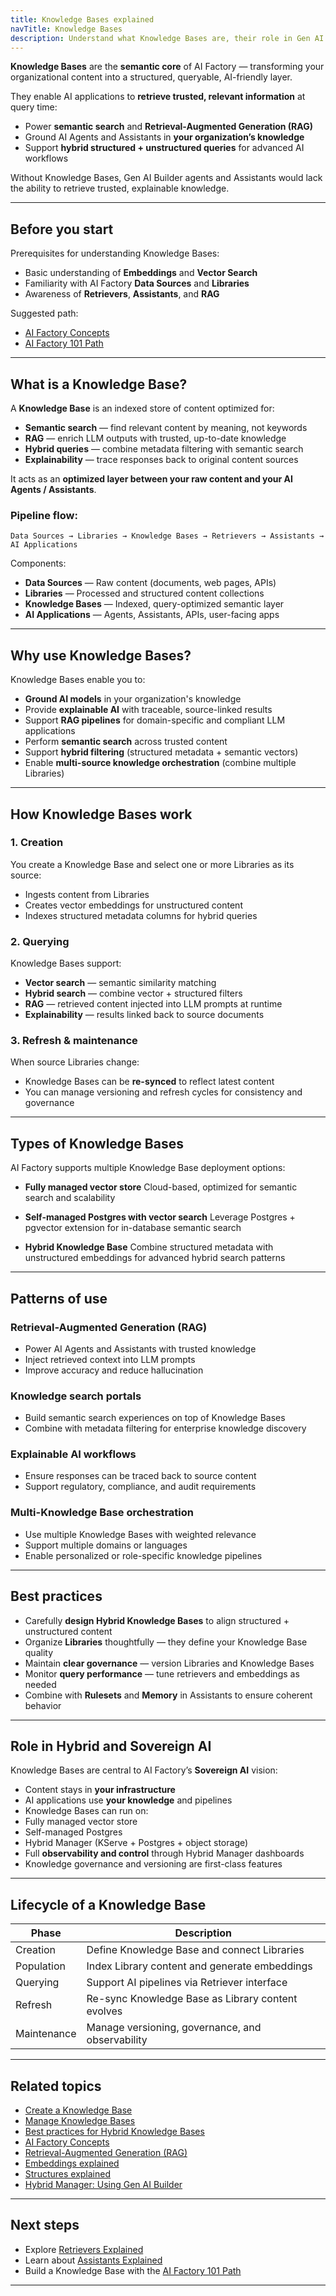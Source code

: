 ```yaml
---
title: Knowledge Bases explained
navTitle: Knowledge Bases
description: Understand what Knowledge Bases are, their role in Gen AI Builder, and how they power AI applications in EDB PG AI.
---
```



**Knowledge Bases** are the **semantic core** of AI Factory — transforming your organizational content into a structured, queryable, AI-friendly layer.

They enable AI applications to **retrieve trusted, relevant information** at query time:

- Power **semantic search** and **Retrieval-Augmented Generation (RAG)**
- Ground AI Agents and Assistants in **your organization’s knowledge**
- Support **hybrid structured + unstructured queries** for advanced AI workflows

Without Knowledge Bases, Gen AI Builder agents and Assistants would lack the ability to retrieve trusted, explainable knowledge.

---

## Before you start

Prerequisites for understanding Knowledge Bases:

- Basic understanding of **Embeddings** and **Vector Search**
- Familiarity with AI Factory **Data Sources** and **Libraries**
- Awareness of **Retrievers**, **Assistants**, and **RAG**

Suggested path:

- [AI Factory Concepts](ai-factory-concepts)
- [AI Factory 101 Path](../paths/101)

---

## What is a Knowledge Base?

A **Knowledge Base** is an indexed store of content optimized for:

- **Semantic search** — find relevant content by meaning, not keywords
- **RAG** — enrich LLM outputs with trusted, up-to-date knowledge
- **Hybrid queries** — combine metadata filtering with semantic search
- **Explainability** — trace responses back to original content sources

It acts as an **optimized layer between your raw content and your AI Agents / Assistants**.

### Pipeline flow:

```
Data Sources → Libraries → Knowledge Bases → Retrievers → Assistants → AI Applications
```

Components:

- **Data Sources** — Raw content (documents, web pages, APIs)
- **Libraries** — Processed and structured content collections
- **Knowledge Bases** — Indexed, query-optimized semantic layer
- **AI Applications** — Agents, Assistants, APIs, user-facing apps

---

## Why use Knowledge Bases?

Knowledge Bases enable you to:

- **Ground AI models** in your organization's knowledge
- Provide **explainable AI** with traceable, source-linked results
- Support **RAG pipelines** for domain-specific and compliant LLM applications
- Perform **semantic search** across trusted content
- Support **hybrid filtering** (structured metadata + semantic vectors)
- Enable **multi-source knowledge orchestration** (combine multiple Libraries)

---

## How Knowledge Bases work

### 1. Creation

You create a Knowledge Base and select one or more Libraries as its source:

- Ingests content from Libraries
- Creates vector embeddings for unstructured content
- Indexes structured metadata columns for hybrid queries

### 2. Querying

Knowledge Bases support:

- **Vector search** — semantic similarity matching
- **Hybrid search** — combine vector + structured filters
- **RAG** — retrieved content injected into LLM prompts at runtime
- **Explainability** — results linked back to source documents

### 3. Refresh & maintenance

When source Libraries change:

- Knowledge Bases can be **re-synced** to reflect latest content
- You can manage versioning and refresh cycles for consistency and governance

---

## Types of Knowledge Bases

AI Factory supports multiple Knowledge Base deployment options:

- **Fully managed vector store**
Cloud-based, optimized for semantic search and scalability

- **Self-managed Postgres with vector search**
Leverage Postgres + pgvector extension for in-database semantic search

- **Hybrid Knowledge Base**
Combine structured metadata with unstructured embeddings for advanced hybrid search patterns

---

## Patterns of use

### Retrieval-Augmented Generation (RAG)

- Power AI Agents and Assistants with trusted knowledge
- Inject retrieved context into LLM prompts
- Improve accuracy and reduce hallucination

### Knowledge search portals

- Build semantic search experiences on top of Knowledge Bases
- Combine with metadata filtering for enterprise knowledge discovery

### Explainable AI workflows

- Ensure responses can be traced back to source content
- Support regulatory, compliance, and audit requirements

### Multi-Knowledge Base orchestration

- Use multiple Knowledge Bases with weighted relevance
- Support multiple domains or languages
- Enable personalized or role-specific knowledge pipelines

---

## Best practices

- Carefully **design Hybrid Knowledge Bases** to align structured + unstructured content
- Organize **Libraries** thoughtfully — they define your Knowledge Base quality
- Maintain **clear governance** — version Libraries and Knowledge Bases
- Monitor **query performance** — tune retrievers and embeddings as needed
- Combine with **Rulesets** and **Memory** in Assistants to ensure coherent behavior

---

## Role in Hybrid and Sovereign AI

Knowledge Bases are central to AI Factory’s **Sovereign AI** vision:

- Content stays in **your infrastructure**
- AI applications use **your knowledge** and pipelines
- Knowledge Bases can run on:
- Fully managed vector store
- Self-managed Postgres
- Hybrid Manager (KServe + Postgres + object storage)
- Full **observability and control** through Hybrid Manager dashboards
- Knowledge governance and versioning are first-class features

---

## Lifecycle of a Knowledge Base

| Phase           | Description |
|-----------------|-------------|
| Creation        | Define Knowledge Base and connect Libraries |
| Population      | Index Library content and generate embeddings |
| Querying        | Support AI pipelines via Retriever interface |
| Refresh         | Re-sync Knowledge Base as Library content evolves |
| Maintenance     | Manage versioning, governance, and observability |

---

## Related topics

- [Create a Knowledge Base](/edb-postgres-ai/ai-factory/learn/how-to/gen-ai/create-knowledge-base)
- [Manage Knowledge Bases](/edb-postgres-ai/ai-factory/learn/how-to/gen-ai/manage-knowledge-base)
- [Best practices for Hybrid Knowledge Bases](/edb-postgres-ai/ai-factory/learn/how-to/gen-ai/hybrid-kb-best-practices)
- [AI Factory Concepts](ai-factory-concepts)
- [Retrieval-Augmented Generation (RAG)](../../learn/use-cases/#retrieval-augmented-generation-rag)
- [Embeddings explained](../../../ai-factory/pipeline/models/supported-models/embeddings.mdx)
- [Structures explained](../../../ai-factory/gen-ai/agent-studio/structures/)
- [Hybrid Manager: Using Gen AI Builder](/edb-postgres-ai/hybrid-manager/ai-factory/gen-ai/builder)

---

## Next steps

- Explore [Retrievers Explained](retrievers-explained)
- Learn about [Assistants Explained](assistants-explained)
- Build a Knowledge Base with the [AI Factory 101 Path](../paths/101)

---


